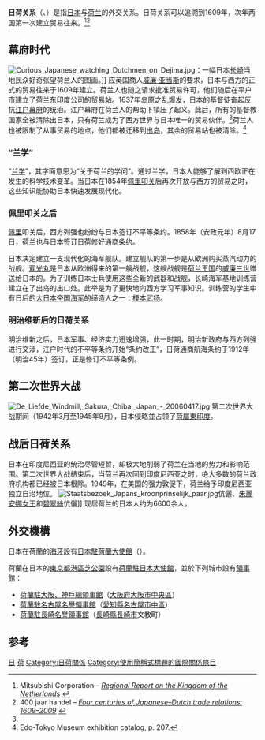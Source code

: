 {{Infobox Bilateral relations |日本－荷兰|map=Japan Netherlands Locator.svg|Japan|Netherlands|mission1=日本驻荷兰大使馆|mission2=荷兰驻日本大使馆}}
'''日荷关系'''（{{jpn|j=日蘭関係|hg=にちらんかんけい|rm=Nichiran kankei}}、{{lang-nl|Japans-Nederlandse betrekkingen}}）是指[[日本|日本]]与[[荷兰|荷兰]]的外交关系。日荷关系可以追溯到1609年，次年两国第一次建立贸易往来。<ref name="ref1">Mitsubishi Corporation – [http://www.mitsubishicorp.com/en/mm/regional/sep0108.html ''Regional Report on the Kingdom of the Netherlands'']  {{webarchive|url=https://web.archive.org/web/20081120164514/http://www.mitsubishicorp.com/en/mm/regional/sep0108.html |date=2008-11-20 }}{{cite web |url=http://www.mitsubishicorp.com/en/mm/regional/sep0108.html |title=存档副本 |accessdate=2009-07-05  |deadurl=yes |archiveurl=https://web.archive.org/web/20081120164514/http://www.mitsubishicorp.com/en/mm/regional/sep0108.html |archivedate=2008-11-20 }}</ref><ref name="ref2">400 jaar handel – [http://www.400jaarhandel.nl/ ''Four centuries of Japanese–Dutch trade relations: 1609–2009''] {{Wayback|url=http://www.400jaarhandel.nl/ |date=20080111044011 }}</ref>

== 幕府时代 ==
[[File:Curious_Japanese_watching_Dutchmen_on_Dejima.jpg|left]]：一幅日本[[长崎|长崎]]当地民众好奇张望荷兰人的图画。]]
应英国商人[[三浦按針|威廉·亚当斯]]的要求，日本与西方的正式的贸易往来于1609年建立。荷兰人也随之请求批准贸易许可，他们随后在平户市建立了[[荷兰东印度公司|荷兰东印度公司]]的贸易站。1637年[[島原之亂|岛原之乱]]爆发，日本的基督徒奋起反抗[[江户幕府|江户幕府]]的统治。江户幕府在荷兰人的帮助下镇压了起义。此后，所有的基督教国家全被清除出日本，只有荷兰成为了西方世界与日本唯一的贸易伙伴。<ref name="ref2"/>荷兰人也被限制了从事贸易的地点，他们都被迁移到[[出島|出岛]]，其余的贸易站也被清除。<ref>Edo-Tokyo Museum exhibition catalog, p. 207.</ref>

=== “兰学” ===
“[[兰学|兰学]]”，其字面意思为“关于荷兰的学问”。通过兰学，日本人能够了解到西欧正在发生的科学技术变革。当日本在1854年[[神奈川條約|佩里叩关]]后再次开放与西方的贸易之时，这些知识能协助日本快速发展现代化。

=== 佩里叩关之后 ===
[[马休·佩里|佩里]]叩关后，西方列强也纷纷与日本签订不平等条约。1858年（安政元年）8月17日，荷兰也与日本签订日荷修好通商条约。

日本决定建立一支现代化的海军舰队。建立舰队的第一步是从欧洲购买蒸汽动力的战舰。[[观光丸|观光丸]]是日本从欧洲得来的第一艘战舰，这艘战舰是[[荷兰王国|荷兰王国]]的[[威廉三世_(尼德兰)|威廉三世]]赠送给日本的。为了训练日本士兵使用这些全新的武器和战舰，长崎海军基地训练营建立在了出岛的出口处。此举是为了更快地向西方学习军事知识。训练营的学生中有日后的[[大日本帝国海军|大日本帝国海军]]的缔造人之一：[[榎本武揚|榎本武扬]]。

=== 明治维新后的日荷关系 ===
明治维新之后，日本军事、经济实力迅速增强，此一时期，明治新政府与西方列强进行交涉，江户时代的不平等条约开始“条约改正”，日荷通商航海条约于1912年（明治45年）签订，正是修订不平等条例。

== 第二次世界大战 ==
{{main|荷兰东印度群岛战役}}
[[File:De_Liefde_Windmill,_Sakura,_Chiba,_Japan_-_20060417.jpg|thumb]]
第二次世界大战期间（1942年3月至1945年9月），日本侵略並占领了[[荷屬東印度|荷屬東印度]]。

== 战后日荷关系 ==
日本在印度尼西亚的统治尽管短暂，却极大地削弱了荷兰在当地的势力和影响范围。第二次世界大战结束后，当荷兰再次回到印度尼西亚之时，绝大多数的荷兰政府机构都已经被日本根除。1949年，在美国的强力敦促下，荷兰给予印度尼西亚独立自治地位。
[[File:Staatsbezoek_Japans_kroonprinselijk_paar.jpg|thumb]]伉儷、[[朱麗安娜女王|朱麗安娜女王]]和[[碧翠絲女王_(荷蘭)|碧翠絲]]伉儷]]
现居荷兰的日本人约为6600余人。

==外交機構==
日本在荷蘭的[[海牙|海牙]]設有[[日本駐荷蘭大使館|日本駐荷蘭大使館]]（{{lang|ja|在オランダ日本国大使館}}）。

荷蘭在日本的[[東京都|東京都]][[港區_(東京都)|港區]][[芝公園|芝公園]]設有[[荷蘭駐日本大使館|荷蘭駐日本大使館]]，並於下列城市設有[[領事館|領事館]]：
*[[荷蘭駐大阪、神戶總領事館|荷蘭駐大阪、神戶總領事館]]（[[大阪府|大阪府]][[大阪市|大阪市]][[中央區_(大阪市)|中央區]]）
*[[荷蘭駐名古屋名譽領事館|荷蘭駐名古屋名譽領事館]]（[[愛知縣|愛知縣]][[名古屋市|名古屋市]][[中區_(名古屋)|中區]]）
*[[荷蘭駐長崎名譽領事館|荷蘭駐長崎名譽領事館]]（[[長崎縣|長崎縣]][[長崎市|長崎市]]文教町）

== 参考 ==
{{Reflist}}

{{日本外交}}
{{荷蘭外交}}
[[Category:荷蘭雙邊關係|日]]
[[Category:日本雙邊關係|荷]]
[[Category:日荷關係|Category:日荷關係]]
[[Category:使用簡稱式標題的國際關係條目|Category:使用簡稱式標題的國際關係條目]]
